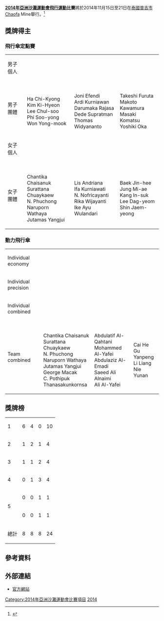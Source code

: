 '''[[2014年亞洲沙灘運動會|2014年亞洲沙灘運動會]][[飛行運動|飛行運動]]比賽'''將於2014年11月15日至21日在[[泰國|泰國]][[普吉市|普吉市]]Chaofa Mine舉行。<ref>{{cite web|url=http://www.phuketthailand2014.com/download/technical_handbook/airsport.pdf|title=Air Sports Official Handbook|work=Phuket 2014 official website|accessdate=27 October 2014|archive-date=2016-03-04|archive-url=https://web.archive.org/web/20160304100432/http://www.phuketthailand2014.com/download/technical_handbook/airsport.pdf|dead-url=no}}</ref>


==獎牌得主==
===飛行傘定點賽===
{|{{MedalistTable|type=項目}}
|-
|男子個人
|{{flagIOC2medalist|Thomas Widyananto |INA|2014年亞洲沙灘運動會}}
|{{flagIOC2medalist|Won Yong-mook|KOR|2014年亞洲沙灘運動會}}
|{{flagIOC2medalist|Ha Chi Ky-ong|KOR|2014年亞洲沙灘運動會}}
|-
|男子團體
|{{flagIOC2team|KOR|2014年亞洲沙灘運動會}}<br />Ha Chi-Kyong<br />Kim Ki-Hyeon<br />Lee Chul-soo<br />Phi Soo-yong<br />Won Yong-mook
|{{flagIOC2team|INA|2014年亞洲沙灘運動會}}<br />Joni Efendi <br />Ardi Kurniawan <br />Darumaka Rajasa <br />Dede Supratman<br />Thomas Widyananto
|{{flagIOC2team|JPN|2014年亞洲沙灘運動會}}<br />Takeshi Furuta <br />Makoto Kawamura <br />Masaki Komatsu <br />Yoshiki Oka
|-
|女子個人
|{{flagIOC2medalist|Chantika Chaisanuk |THA|2014年亞洲沙灘運動會}}
|{{flagIOC2medalist|Jutamas Yangjui |THA|2014年亞洲沙灘運動會}}
|{{flagIOC2medalist|Lis Andriana |INA|2014年亞洲沙灘運動會}}
|-
|女子團體
|{{flagIOC2team|THA|2014年亞洲沙灘運動會}}<br />Chantika Chaisanuk <br />Surattana Chuaykaew <br />N. Phuchong <br />Naruporn Wathaya <br />Jutamas Yangjui
|{{flagIOC2team|INA|2014年亞洲沙灘運動會}}<br />Lis Andriana <br />Ifa Kurniawati <br />N. Nofricayanti <br />Rika Wijayanti <br />Ike Ayu Wulandari 
|{{flagIOC2team|KOR|2014年亞洲沙灘運動會}}<br />Baek Jin-hee<br />Jung Mi-ae<br />Kang In-suk<br />Lee Dag-yeom<br />Shin Jaem-yeong
|}

===動力飛行傘===
{|{{MedalistTable|type=項目}}
|-
|Individual economy
|{{flagIOC2medalist|Kittiphop Phrommat|THA|2014年亞洲沙灘運動會}}
|{{flagIOC2medalist|C. Pothipuk |THA|2014年亞洲沙灘運動會}}
|{{flagIOC2medalist|Mohammed Al-Yafei|QAT|2014年亞洲沙灘運動會}}
|-
|Individual precision
|{{flagIOC2medalist|Kittiphop|THA|2014年亞洲沙灘運動會}}
|{{flagIOC2medalist|George Macak |THA|2014年亞洲沙灘運動會}}
|{{flagIOC2medalist|Abdulatif Al-Qahtani|QAT|2014年亞洲沙灘運動會}}
|-
|Individual combined
|{{flagIOC2medalist|Kittiphop Phrommat |THA|2014年亞洲沙灘運動會}}
|{{flagIOC2medalist|Thanasakunkornsa|THA|2014年亞洲沙灘運動會}}
|{{flagIOC2medalist|Mohammed Al-Yafei|QAT|2014年亞洲沙灘運動會}}
|-
|Team combined
|{{flagIOC2team|THA|2014年亞洲沙灘運動會}}<br />Chantika Chaisanuk <br />Surattana Chuaykaew <br />N. Phuchong <br />Naruporn Wathaya <br />Jutamas Yangjui<br />George Macak <br /> C. Pothipuk <br /> Thanasakunkornsa
|{{flagIOC2team|QAT|2014年亞洲沙灘運動會}}<br /> Abdulatif Al-Qahtani<br /> Mohammed Al-Yafei<br /> Abdulaziz Al-Emadi <br />Saeed Ali Alnaimi<br /> Ali Al-Yafei  
|{{flagIOC2team|CHN|2014年亞洲沙灘運動會}}<br />Cai He<br />Gu Yanpeng<br />Li Liang<br />Nie Yunan
|}

==獎牌榜==
{| {{RankedMedalTable|nation-width=200px}}
|-
| 1 ||align=left|{{flagIOC2team|THA|2014年亞洲沙灘運動會}} || 6|| 4|| 0|| 10
|-
| 2 ||align=left|{{flagIOC2team|INA|2014年亞洲沙灘運動會}} || 1 || 2 || 1 || 4
|-
| 3 ||align=left|{{flagIOC2team|KOR|2014年亞洲沙灘運動會}} || 1 || 1 || 2 || 4
|-
|4 ||align=left|{{flagIOC2team|QAT|2014年亞洲沙灘運動會}} || 0 || 1 || 3 || 4
|-
| rowspan=2|5|| align=left|{{flagIOC2team|CHN|2014年亞洲沙灘運動會}} || 0 || 0|| 1 || 1
|-
|align=left|{{flagIOC2team|JPN|2014年亞洲沙灘運動會}} || 0 || 0 || 1 || 1
|-
!colspan=2| 總計 || 8 || 8 || 8 || 24
|}

== 參考資料 ==
{{Reflist}}

== 外部連結 ==
* [http://www.phuketthailand2014.com/ 官方網站]{{Wayback|url=http://www.phuketthailand2014.com/ |date=20191022215300 }}

{{2014年亞洲沙灘運動會比賽項目}}
[[Category:2014年亞洲沙灘運動會比賽項目|Category:2014年亞洲沙灘運動會比賽項目]]
[[Category:亞洲沙灘運動會飛行運動比賽|2014]]